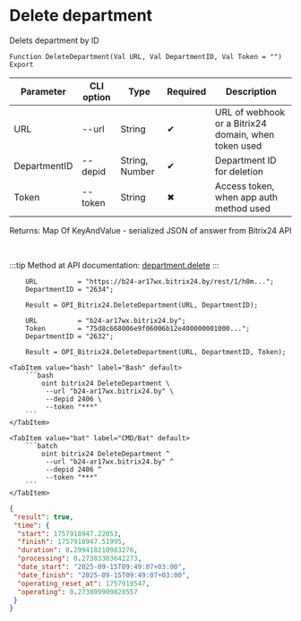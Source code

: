﻿---
sidebar_position: 4
description: Delete department and other functions to work with Bitrix24 in the Open Integration Package, a free open-source integration library for 1C:Enterprise 8, OneScript and CLI
keywords: [1C, 1С, 1С:Enterprise, 1С:Enterprise 8.3, API, Integration, Services, Exchange, OneScript, CLI, Bitrix24]
---


# Delete department
 Delets department by ID



`Function DeleteDepartment(Val URL, Val DepartmentID, Val Token = "") Export`

  | Parameter | CLI option | Type | Required | Description |
  |-|-|-|-|-|
  | URL | --url | String | &#x2714; | URL of webhook or a Bitrix24 domain, when token used |
  | DepartmentID | --depid | String, Number | &#x2714; | Department ID for deletion |
  | Token | --token | String | &#x2716; | Access token, when app auth method used |

  
  Returns:  Map Of KeyAndValue - serialized JSON of answer from Bitrix24 API

<br/>

:::tip
Method at API documentation: [department.delete](https://dev.1c-bitrix.ru/rest_help/departments/department_delete.php)
:::
<br/>



```bsl title="1C:Enterprise/OneScript code example"
    URL          = "https://b24-ar17wx.bitrix24.by/rest/1/h0m...";
    DepartmentID = "2634";

    Result = OPI_Bitrix24.DeleteDepartment(URL, DepartmentID);

    URL          = "b24-ar17wx.bitrix24.by";
    Token        = "75d8c668006e9f06006b12e400000001000...";
    DepartmentID = "2632";

    Result = OPI_Bitrix24.DeleteDepartment(URL, DepartmentID, Token);
```
 

 <Tabs>
  
    <TabItem value="bash" label="Bash" default>
        ```bash
            oint bitrix24 DeleteDepartment \
             --url "b24-ar17wx.bitrix24.by" \
             --depid 2406 \
             --token "***"
        ```
    </TabItem>
  
    <TabItem value="bat" label="CMD/Bat" default>
        ```batch
            oint bitrix24 DeleteDepartment ^
             --url "b24-ar17wx.bitrix24.by" ^
             --depid 2406 ^
             --token "***"
        ```
    </TabItem>
</Tabs>


```json title="Result"
{
 "result": true,
 "time": {
  "start": 1757918947.22053,
  "finish": 1757918947.51995,
  "duration": 0.299418210983276,
  "processing": 0.27383303642273,
  "date_start": "2025-09-15T09:49:07+03:00",
  "date_finish": "2025-09-15T09:49:07+03:00",
  "operating_reset_at": 1757919547,
  "operating": 0.273809909820557
 }
}
```
